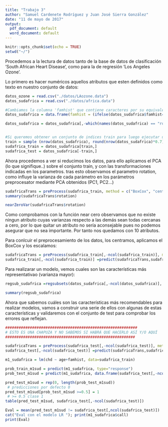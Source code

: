 ```yaml
---
title: "Trabajo 3"
author: "Samuel Cardenete Rodríguez y Juan José Sierra González"
date: "11 de mayo de 2017"
output:
  pdf_document: default
  word_document: default
---
```


```r
knitr::opts_chunk$set(echo = TRUE)
setwd("~/")
```


Procedemos a la lectura de datos tanto de la base de datos de clasificación 'South African Heart Disease', como para la de regresión 'Los Angeles Ozone'. \newline

Lo primero es hacer numéricos aquellos atributos que esten definidos como texto en nuestro conjunto de datos:

```r
datos_ozone = read.csv("./datos/LAozone.data")
datos_sudafrica = read.csv("./datos/africa.data")

#Cambiamos la columna 'famhist' que contiene caracteres por su equivalente en valores numéricos:
datos_sudafrica = data.frame(famhist = (ifelse(datos_sudafrica$famhist=="Absent",0,1)),datos_sudafrica[,-which(names(datos_sudafrica) == "famhist")])

datos_sudafrica = datos_sudafrica[,-which(names(datos_sudafrica) == "row.names")]


#Si queremos obtener un conjunto de indices train para luego ejecutar un modelo lineal sobre el train:
train = sample (nrow(datos_sudafrica), round(nrow(datos_sudafrica)*0.7))
sudafrica_train = datos_sudafrica[train,]
sudafrica_test = datos_sudafrica[-train,]
```

Ahora procedemos a ver si reducimos los datos, para ello aplicamos el PCA (lo que signifique..) sobre el conjunto train, y con las transformaciones indicadas en los parametros. tras esto observamos el parametro rotation, como influye la varianza de cada parámetro en los parámetros preprocesator mediante PCA obtenidos (PC1, PC2...)

```r
sudafricaTrans = preProcess(sudafrica_train, method = c("BoxCox", "center", "scale", "pca"),thresh = 0.9)
summary(sudafricaTrans$rotation)

nearZeroVar(sudafricaTrans$rotation)
```

Como comprobamos con la función near cero observamos que no existe ningun atributo cuyas varianzas respecto a las demás sean todas cercanas a cero, por lo que quitar un atributo no sería aconsejable pues no podemos asegurar que no sea importante. Por tanto nos quedamos con 10 atributos.\newline

Para conlcuir el preprocesamiento de los datos, los centramos, aplicamos el BoxCox y los escalamos:

```r
sudafricaTrans = preProcess(sudafrica_train[,-ncol(sudafrica_train)], method = c("BoxCox", "center", "scale"),thresh = 0.9)
sudafrica_train[,-ncol(sudafrica_train)] =predict(sudafricaTrans,sudafrica_train[,-ncol(sudafrica_train)])
```

Para realizarar un modelo, vemos cuales son las características más representativao (varianza mayor):

```r
regsub_sudafrica =regsubsets(datos_sudafrica[,-ncol(datos_sudafrica)], datos_sudafrica[,ncol(datos_sudafrica)])

summary(regsub_sudafrica)


```

Ahora que sabemos cuáles son las características más recomendables para realizar modelos, vamos a construir una serie de ellos con algunas de estas características y validaremos con el conjunto de test para comprobar los errores que reflejan.

```r
###########################################################
# ESTO ES UNA CHAPUZA Y NO SABEMOS SI HABRÁ QUE HACERLO ASÍ Y/O AQUÍ
##########################################################

sudafricaTrans = preProcess(sudafrica_test[,-ncol(sudafrica_test)], method = c("BoxCox", "center", "scale"),thresh = 0.9)
sudafrica_test[,-ncol(sudafrica_test)] =predict(sudafricaTrans,sudafrica_test[,-ncol(sudafrica_test)])
```

```r
m1_sudafrica = lm(chd ~ age+famhist, data=sudafrica_train)

prob_train_m1sud = predict(m1_sudafrica, type="response")
prob_test_m1sud = predict(m1_sudafrica, data.frame(sudafrica_test[,-ncol(sudafrica_test)]), type="response")

pred_test_m1sud = rep(0, length(prob_test_m1sud))
 # predicciones por defecto 0
pred_test_m1sud[prob_test_m1sud >=0.5] = 1
 # >= 0.5 clase 1
table(pred_test_m1sud, sudafrica_test[,-ncol(sudafrica_test)])

Eval = mean(pred_test_m1sud != sudafrica_test[,ncol(sudafrica_test)])
cat("Eval con el modelo LR "); print(m1_sudafrica$call)
print(Eval)


```